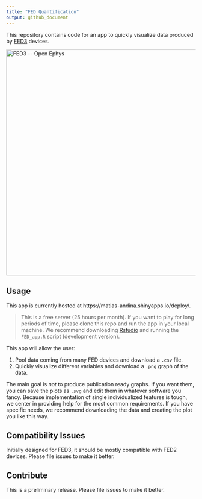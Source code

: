 ```yaml
---
title: "FED Quantification"
output: github_document
---
```


This repository contains code for an app to quickly visualize data produced by [FED3](https://open-ephys.org/fed3/fed3) devices.

<img src="https://images.squarespace-cdn.com/content/v1/53039db8e4b0649958e13c7b/1571010943098-2CBODWXUF3Q56UOOFE85/ke17ZwdGBToddI8pDm48kDHPSfPanjkWqhH6pl6g5ph7gQa3H78H3Y0txjaiv_0fDoOvxcdMmMKkDsyUqMSsMWxHk725yiiHCCLfrh8O1z4YTzHvnKhyp6Da-NYroOW3ZGjoBKy3azqku80C789l0mwONMR1ELp49Lyc52iWr5dNb1QJw9casjKdtTg1_-y4jz4ptJBmI9gQmbjSQnNGng/IMG_20191010_170750.jpg" alt="FED3 -- Open Ephys" width="600"/>

## Usage

This app is currently hosted at https://matias-andina.shinyapps.io/deploy/.

> This is a free server (25 hours per month). If you want to play for long periods of time, please clone this repo and run the app in your local machine. We recommend downloading [Rstudio](https://rstudio.com/products/rstudio/download/) and running the `FED_app.R` script (development version).

This app will allow the user:

1) Pool data coming from many FED devices and download a `.csv` file. 
2) Quickly visualize different variables and download a `.png` graph of the data.

The main goal is *not* to produce publication ready graphs. If you want them, you can save the plots as `.svg` and edit them in whatever software you fancy. Because implementation of single individualized features is tough, we center in providing help for the most common requirements. If you have specific needs, we recommend downloading the data and creating the plot you like this way. 

## Compatibility Issues

Initially designed for FED3, it should be mostly compatible with FED2 devices. Please file issues to make it better.

## Contribute

This is a preliminary release. Please file issues to make it better.
